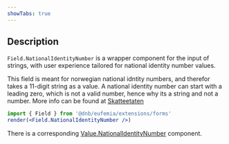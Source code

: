 ```yaml
---
showTabs: true
---
```


## Description

`Field.NationalIdentityNumber` is a wrapper component for the input of strings, with user experience tailored for national identity number values.

This field is meant for norwegian national idntity numbers, and therefor takes a 11-digit string as a value. A national identity number can start with a leading zero, which is not a valid number, hence why its a string and not a number.
More info can be found at [Skatteetaten](https://www.skatteetaten.no/en/person/national-registry/identitetsnummer/fodselsnummer/#:~:text=A%20national%20identity%20number%20consists,national%20identity%20number%20are%20220676)

```jsx
import { Field } from '@dnb/eufemia/extensions/forms'
render(<Field.NationalIdentityNumber />)
```

There is a corresponding [Value.NationalIdentityNumber](/uilib/extensions/forms/create-component/Value/NationalIdentityNumber) component.
